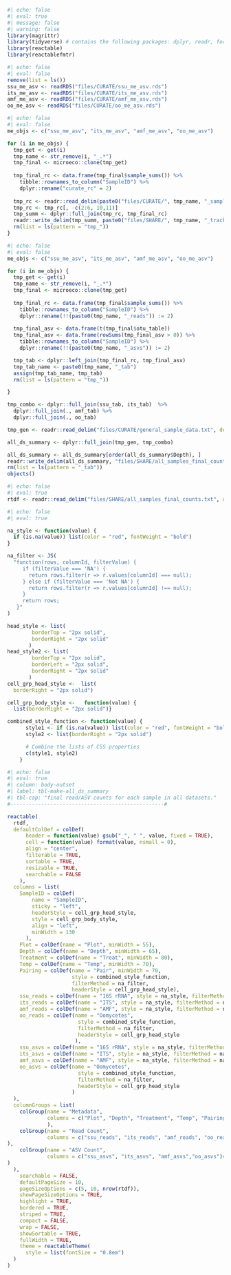 ```r
#| echo: false
#| eval: true
#| message: false
#| warning: false
library(magrittr)
library(tidyverse) # contains the following packages: dplyr, readr, forcats, stringr, ggplot2, tibble, lubridate, tidyr, purrr
library(reactable)
library(reactablefmtr)
```

```r
#| echo: false
#| eval: false
remove(list = ls())
ssu_me_asv <- readRDS("files/CURATE/ssu_me_asv.rds")
its_me_asv <- readRDS("files/CURATE/its_me_asv.rds")
amf_me_asv <- readRDS("files/CURATE/amf_me_asv.rds")
oo_me_asv <- readRDS("files/CURATE/oo_me_asv.rds")
```

```r
#| echo: false
#| eval: false
me_objs <- c("ssu_me_asv", "its_me_asv", "amf_me_asv", "oo_me_asv")

for (i in me_objs) {
  tmp_get <- get(i)
  tmp_name <- str_remove(i, "_.*") 
  tmp_final <- microeco::clone(tmp_get)
  
  tmp_final_rc <- data.frame(tmp_final$sample_sums()) %>% 
    tibble::rownames_to_column("SampleID") %>% 
    dplyr::rename("curate_rc" = 2)
  
  tmp_rc <- readr::read_delim(paste0("files/CURATE/", tmp_name, "_sample_data_with_rc.txt"), delim = "\t")
  tmp_rc <- tmp_rc[, -c(2:6, 10,11)]
  tmp_summ <- dplyr::full_join(tmp_rc, tmp_final_rc)
  readr::write_delim(tmp_summ, paste0("files/SHARE/", tmp_name, "_track_read_counts.txt"), delim = "\t")
  rm(list = ls(pattern = "tmp_"))
}  
```


```r
#| echo: false
#| eval: false
me_objs <- c("ssu_me_asv", "its_me_asv", "amf_me_asv", "oo_me_asv")

for (i in me_objs) {
  tmp_get <- get(i)
  tmp_name <- str_remove(i, "_.*") 
  tmp_final <- microeco::clone(tmp_get)
  
  tmp_final_rc <- data.frame(tmp_final$sample_sums()) %>% 
    tibble::rownames_to_column("SampleID") %>% 
    dplyr::rename(!!(paste0(tmp_name, "_reads")) := 2)
  
  tmp_final_asv <- data.frame(t(tmp_final$otu_table))
  tmp_final_asv <- data.frame(rowSums(tmp_final_asv > 0)) %>% 
    tibble::rownames_to_column("SampleID") %>% 
    dplyr::rename(!!(paste0(tmp_name, "_asvs")) := 2)

  tmp_tab <- dplyr::left_join(tmp_final_rc, tmp_final_asv) 
  tmp_tab_name <- paste0(tmp_name, "_tab")
  assign(tmp_tab_name, tmp_tab)
  rm(list = ls(pattern = "tmp_"))

}  

tmp_combo <- dplyr::full_join(ssu_tab, its_tab)  %>%
  dplyr::full_join(., amf_tab) %>%
  dplyr::full_join(., oo_tab)

tmp_gen <- readr::read_delim("files/CURATE/general_sample_data.txt", delim = "\t")

all_ds_summary <- dplyr::full_join(tmp_gen, tmp_combo)

all_ds_summary <- all_ds_summary[order(all_ds_summary$Depth), ]
readr::write_delim(all_ds_summary, "files/SHARE/all_samples_final_counts.txt", delim = "\t")
rm(list = ls(pattern = "_tab"))
objects()
```

```r
#| echo: false
#| eval: true
rtdf <- readr::read_delim("files/SHARE/all_samples_final_counts.txt", delim = "\t")
```

```r
#| echo: false
#| eval: true

na_style <- function(value) {
  if (is.na(value)) list(color = "red", fontWeight = "bold")
}

na_filter <- JS(
  "function(rows, columnId, filterValue) {
     if (filterValue === 'NA') {
       return rows.filter(r => r.values[columnId] === null);
     } else if (filterValue === 'Not NA') {
       return rows.filter(r => r.values[columnId] !== null);
     }
     return rows;
   }"
)

head_style <- list(
        borderTop = "2px solid",
        borderRight = "2px solid"
       )
head_style2 <- list(
        borderTop = "2px solid",
        borderLeft = "2px solid",
        borderRight = "2px solid"
       )
cell_grp_head_style <-  list(
  borderRight = "2px solid")

cell_grp_body_style <-   function(value) {
  list(borderRight = "2px solid")}

combined_style_function <- function(value) {
      style1 <- if (is.na(value)) list(color = "red", fontWeight = "bold")
      style2 <- list(borderRight = "2px solid")

      # Combine the lists of CSS properties
      c(style1, style2)
    }
```

```r
#| echo: false
#| eval: true
#| column: body-outset
#| label: tbl-make-all_ds_summary
#| tbl-cap: "final read/ASV counts for each sample in all datasets."
#--------------------------------------------------#

reactable(
  rtdf,
  defaultColDef = colDef(
      header = function(value) gsub("_", " ", value, fixed = TRUE),
      cell = function(value) format(value, nsmall = 0),
      align = "center",
      filterable = TRUE,
      sortable = TRUE,
      resizable = TRUE,
      searchable = FALSE
    ),
  columns = list(
    SampleID = colDef(
        name = "SampleID",
        sticky = "left",
        headerStyle = cell_grp_head_style, 
        style = cell_grp_body_style,
        align = "left",
        minWidth = 130
      ),
    Plot = colDef(name = "Plot", minWidth = 55),
    Depth = colDef(name = "Depth", minWidth = 65),
    Treatment = colDef(name = "Treat", minWidth = 80),
    Temp = colDef(name = "Temp", minWidth = 70),
    Pairing = colDef(name = "Pair", minWidth = 70,
                     style = combined_style_function,
                     filterMethod = na_filter, 
                     headerStyle = cell_grp_head_style),
    ssu_reads = colDef(name = "16S rRNA", style = na_style, filterMethod = na_filter),
    its_reads = colDef(name = "ITS", style = na_style, filterMethod = na_filter),
    amf_reads = colDef(name = "AMF", style = na_style, filterMethod = na_filter),
    oo_reads = colDef(name = "Oomycetes", 
                       style = combined_style_function,
                       filterMethod = na_filter, 
                       headerStyle = cell_grp_head_style
                      ),
    ssu_asvs = colDef(name = "16S rRNA", style = na_style, filterMethod = na_filter),
    its_asvs = colDef(name = "ITS", style = na_style, filterMethod = na_filter),
    amf_asvs = colDef(name = "AMF", style = na_style, filterMethod = na_filter),
    oo_asvs = colDef(name = "Oomycetes", 
                       style = combined_style_function,
                       filterMethod = na_filter, 
                       headerStyle = cell_grp_head_style
                     )
  ),
  columnGroups = list(
    colGroup(name = "Metadata", 
             columns = c("Plot", "Depth", "Treatment", "Temp", "Pairing") #,headerStyle = head_style2, 
             ),
    colGroup(name = "Read Count", 
             columns = c("ssu_reads", "its_reads", "amf_reads", "oo_reads")#,headerStyle = head_style, 
),
    colGroup(name = "ASV Count", 
             columns = c("ssu_asvs", "its_asvs", "amf_asvs","oo_asvs")#,headerStyle = head_style, 
)
  ),
    searchable = FALSE,
    defaultPageSize = 10,
    pageSizeOptions = c(5, 10, nrow(rtdf)),
    showPageSizeOptions = TRUE,
    highlight = TRUE,
    bordered = TRUE,
    striped = TRUE,
    compact = FALSE,
    wrap = FALSE,
    showSortable = TRUE,
    fullWidth = TRUE,
    theme = reactableTheme(
      style = list(fontSize = "0.8em")
  )
)
```
